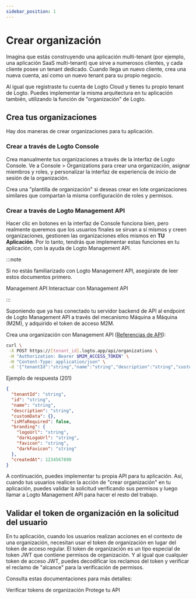 ```yaml
---
sidebar_position: 1
---
```


# Crear organización

Imagina que estás construyendo una aplicación multi-tenant (por ejemplo, una aplicación SaaS multi-tenant) que sirve a numerosos clientes, y cada cliente posee un tenant dedicado. Cuando llega un nuevo cliente, crea una nueva cuenta, así como un nuevo tenant para su propio negocio.

Al igual que registraste tu cuenta de Logto Cloud y tienes tu propio tenant de Logto. Puedes implementar la misma arquitectura en tu aplicación también, utilizando la función de "organización" de Logto.

## Crea tus organizaciones

Hay dos maneras de crear organizaciones para tu aplicación.

### Crear a través de Logto Console

Crea manualmente tus organizaciones a través de la interfaz de Logto Console. Ve a <CloudLink to="/organizations">Console > Organizations</CloudLink> para crear una organización, asignar miembros y roles, y personalizar la interfaz de experiencia de inicio de sesión de la organización.

Crea una "plantilla de organización" si deseas crear en lote organizaciones similares que compartan la misma configuración de roles y permisos.

### Crear a través de Logto Management API

Hacer clic en botones en la interfaz de Console funciona bien, pero realmente queremos que los usuarios finales se sirvan a sí mismos y creen organizaciones, gestionen las organizaciones ellos mismos en **TU Aplicación**. Por lo tanto, tendrás que implementar estas funciones en tu aplicación, con la ayuda de Logto Management API.

:::note

Si no estás familiarizado con Logto Management API, asegúrate de leer estos documentos primero.

<Url href="/concepts/core-service/#management-api">Management API</Url>
<Url href="/integrate-logto/interact-with-management-api">Interactuar con Management API</Url>

:::

Suponiendo que ya has conectado tu servidor backend de API al endpoint de Logto Management API a través del mecanismo Máquina a Máquina (M2M), y adquirido el token de acceso M2M.

Crea una organización con Management API ([Referencias de API](https://openapi.logto.io/operation/operation-createorganization)):

```bash
curl \
 -X POST https://[tenant_id].logto.app/api/organizations \
 -H "Authorization: Bearer $M2M_ACCESS_TOKEN" \
 -H "Content-Type: application/json" \
 -d '{"tenantId":"string","name":"string","description":"string","customData":{},"isMfaRequired":false,"branding":{"logoUrl":"string","darkLogoUrl":"string","favicon":"string","darkFavicon":"string"},"createdAt":1234567890}'
```

Ejemplo de respuesta (201)

```json
{
  "tenantId": "string",
  "id": "string",
  "name": "string",
  "description": "string",
  "customData": {},
  "isMfaRequired": false,
  "branding": {
    "logoUrl": "string",
    "darkLogoUrl": "string",
    "favicon": "string",
    "darkFavicon": "string"
  },
  "createdAt": 1234567890
}
```

A continuación, puedes implementar tu propia API para tu aplicación. Así, cuando tus usuarios realicen la acción de "crear organización" en tu aplicación, puedes validar la solicitud verificando sus permisos y luego llamar a Logto Management API para hacer el resto del trabajo.

## Validar el token de organización en la solicitud del usuario

En tu aplicación, cuando los usuarios realizan acciones en el contexto de una organización, necesitan usar el token de organización en lugar del token de acceso regular. El token de organización es un tipo especial de token JWT que contiene permisos de organización. Y al igual que cualquier token de acceso JWT, puedes decodificar los reclamos del token y verificar el reclamo de "alcance" para la verificación de permisos.

Consulta estas documentaciones para más detalles:

<Url href="/authorization/organization-template/protect-organization-resources">
  Verificar tokens de organización
</Url>
<Url href="/authorization/api-resources/protect-your-api">Protege tu API</Url>
